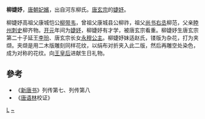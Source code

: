 '''柳婕妤'''，[[唐朝|唐朝]][[妃嬪|妃嬪]]，出自河东柳氏。[[唐玄宗|唐玄宗]]的[[婕妤|婕妤]]。

柳婕妤高祖父康城恺公[[柳带韦|柳带韦]]，曾祖父康城县公柳祚，祖父[[尚书右丞|尚书右丞]]柳范，父亲[[睦州|睦州]][[刺史|刺史]]柳齐物。[[开元|开元]]年间为[[婕妤|婕妤]]，柳婕妤有才学，被唐玄宗看重。柳婕妤生唐玄宗第二十子延王[[李玢|李玢]]、唐玄宗长女[[永穆公主_(唐玄宗)|永穆公主]]。柳婕妤妹适赵氏，镂版为杂花，打为夹缬。夹缬是用二木版雕刻同样花纹，以绢布对折夹入此二版，然后再雕空处染色，成为对称的花纹。向[[王皇后_(唐玄宗)|王皇后]]进献生日礼物。

==參考==
*《[[新唐书|新唐书]]》列传第七、列传第八
*《[[唐语林|唐语林]]校证》

[[Category:唐玄宗妃嫔|L]]
[[Category:河东柳氏|~]]